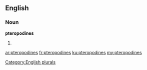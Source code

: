 ==English==

===Noun===
'''pteropodines'''

# {{plural of|pteropodine}}

[[Category:English plurals]]

[[ar:pteropodines]]
[[fr:pteropodines]]
[[ku:pteropodines]]
[[my:pteropodines]]